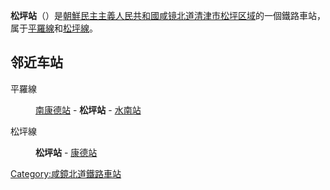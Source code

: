 {{unreferenced|time=2015-02-05T15:02:10+00:00}}
{{朝鮮半島車站資訊
|公司色 = blue
|文字色 = 
|站名 = 松坪站
|圖片 = 
|pxl = 
|圖片說明 =
|前一站1 = [[南康德站|南康德]]
|前一站距離1 = 2.1
|後一站距離1 = 2.4
|後一站1 = [[水南站|水南]]
|所屬路線1 = [[平羅線|平羅線]]
|距離1 = 715.6
|起點站1 = [[平壤站|平壤]]
|前一站2 = 
|前一站距離2 = 
|後一站距離2 = 2.4
|後一站2 = [[康德站|康德]]
|所屬路線2 = [[松坪線|松坪線]]
|距離2 = 0.0
|起點站2 = 松坪
|諺文 = 송평역
|朝鮮漢字 = 松坪驛
|文觀部式 = Songpyeong-yeok
|馬-賴式 = Songp'yŏng-yŏk
|副站名 = 
|車站編號 = 
|停站路線數 = 
|所屬公司 = [[朝鮮民主主義人民共和國鐵道省|朝鮮民主主義人民共和國鐵道省]]
|所在地 =[[咸镜北道|咸镜北道]][[清津市|清津市]][[松坪区域|松坪区域]]
|車站構造 = 地面车站
|月台配置 = 
|啟用年月日 =
|廢站年月日 = 
|上下車人次 = 
|統計年度 = 
|轉車 = 
|備註 = 
|全寬備註 = 
}}

'''松坪站'''（{{lang-ko|송평역}}）是[[朝鮮民主主義人民共和國|朝鮮民主主義人民共和國]][[咸镜北道|咸镜北道]][[清津市|清津市]][[松坪区域|松坪区域]]的一個鐵路車站，属于[[平羅線|平羅線]]和[[松坪線|松坪線]]。

==邻近车站==
平羅線
:[[南康德站|南康德站]] - '''松坪站''' - [[水南站|水南站]]
松坪線
:'''松坪站''' - [[康德站|康德站]]

{{朝鲜铁路小作品}}

{{平羅線}}
{{松坪線}}

[[Category:咸鏡北道鐵路車站|Category:咸鏡北道鐵路車站]]